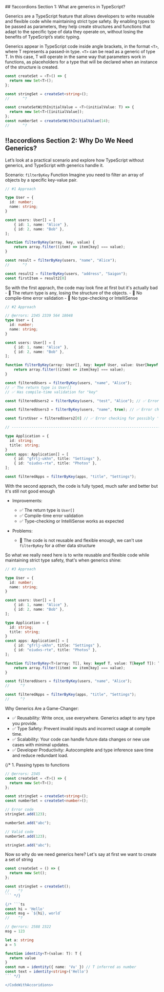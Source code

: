 

<CodeWithAccoridions>
## !!accordions Section 1: What are generics in TypeScript?

Generics are a TypeScript feature that allows developers to write reusable and flexible code while maintaining strict 
type safety. By enabling types to be passed as parameters, they help create structures and functions that adapt to the 
specific type of data they operate on, without losing the benefits of TypeScript’s static typing.

Generics appear in TypeScript code inside angle brackets, in the format `<T>`, where T represents a passed-in type. 
`<T>` can be read as a generic of type T. In this case, T will operate in the same way that parameters work in functions, 
as placeholders for a type that will be declared when an instance of the structure is created.

```ts
const createSet = <T>() => {
  return new Set<T>();
};

const stringSet = createSet<string>();
//      ^?

const createSetWithInitialValue = <T>(initialValue: T) => {
  return new Set<T>([initialValue]);
};
const numberSet = createSetWithInitialValue(14);
//      ^?


````



## !!accordions Section 2: Why Do We Need Generics?
Let’s look at a practical scenario and explore how TypeScript without generics, and TypeScript with generics handle it.

Scenario: ```filterByKey``` Function
Imagine you need to filter an array of objects by a specific key-value pair.

```ts
// #1 Approach

type User = {
  id: number;
  name: string;
}

const users: User[] = [
    { id: 1, name: "Alice" },
    { id: 2, name: "Bob" },
];

function filterByKey(array, key, value) {
    return array.filter((item) => item[key] === value);
}

const result = filterByKey(users, "name", "Alice");
//      ^?

const result2 = filterByKey(users, "address", "Saigon");
const firstItem = result2[0]

```

So with the first apprach, the code may look fine at first but it's actually bad
    - 🚫 The return type is any, losing the structure of the objects.
    - 🚫 No compile-time error validation
    - 🚫 No type-checking or IntelliSense

```ts
// #2 Approach

// @errors: 2345 2339 564 18048
type User = {
  id: number;
  name: string;
}

const users: User[] = [
    { id: 1, name: "Alice" },
    { id: 2, name: "Bob" },
];

function filterByKey(array: User[], key: keyof User, value: User[keyof User]): User[] | undefined {
    return array.filter((item) => item[key] === value);
}

const filteredUsers = filterByKey(users, "name", "Alice");
// ✅ The return type is User[]
// ✅ Has compile-time validation for "key"

const filteredUsers2 = filterByKey(users, "test", "Alice"); // ✅ Error checking for "key" parameter type

const filteredUsers3 = filterByKey(users, "name", true); // ✅ Error checking for "value" parameter type

const firstUser = filteredUsers2[0] // ✅ Error checking for possibly 'undefined' code

// ------------------------------------------------------------------------------------------------------------ //

type Application = {
  id: string;
  title: string;
}
const apps: Application[] = [
    { id: "gfrlj-ukhn", title: "Settings" },
    { id: "oiudxs-rte", title: "Photos" },
];

const filteredApps = filterByKey(apps, "title", "Settings");

```

With the second apprach, the code is fully typed, much safer and better but it's still not good enough
  - Improvements:
    - ✅ The return type is `User[]`
    - ✅ Compile-time error validation
    - ✅ Type-checking or IntelliSense works as expected

  - Problems:
    - 🚫 The code is not reusable and flexible enough, we can't use `filterByKey` for a other data structure


So what we really need here is to write reusable and flexible code while maintaining strict type safety, that's when generics shine:

```ts
// #3 Approach

type User = {
  id: number;
  name: string;
}

const users: User[] = [
    { id: 1, name: "Alice" },
    { id: 2, name: "Bob" },
];

type Application = {
  id: string;
  title: string;
}
const apps: Application[] = [
    { id: "gfrlj-ukhn", title: "Settings" },
    { id: "oiudxs-rte", title: "Photos" },
];

function filterByKey<T>(array: T[], key: keyof T, value: T[keyof T]): T[] | undefined {
    return array.filter((item) => item[key] === value);
}

const filteredUsers = filterByKey(users, "name", "Alice");
//     ^?

const filteredApps = filterByKey(apps, "title", "Settings");
//     ^?

```

Why Generics Are a Game-Changer:

- ✅ Reusability: Write once, use everywhere. Generics adapt to any type you provide.
- ✅ Type Safety: Prevent invalid inputs and incorrect usage at compile time.
- ✅ Scalability: Your code can handle future data changes or new use cases with minimal updates.
- ✅ Developer Productivity: Autocomplete and type inference save time and reduce redundant load.

{/* 1. Passing types to functions

```ts
// @errors: 2345
const createSet = <T>() => {
  return new Set<T>();
};

const stringSet = createSet<string>();
const numberSet = createSet<number>();

// Error code
stringSet.add(123);

numberSet.add("abc");

// Valid code
numberSet.add(123);

stringSet.add("abc");
```

Now so why do we need generics here? Let's say at first we want to create a set of string
```ts
const createSet = () => {
  return new Set();
};

const stringSet = createSet();
//    ^?
``` */}

{/* ```ts
const hi = 'Hello'
const msg = `${hi}, world`
//    ^?

// @errors: 2588 2322
msg = 123

let a: string
a = 5
```

```ts
function identity<T>(value: T): T {
  return value
}
const num = identity({ name: 'Vu' }) // T inferred as number
const text = identity<string>('Hello')
``` */}

</CodeWithAccoridions>
